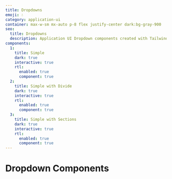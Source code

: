 ```yaml
---
title: Dropdowns
emoji: 💧
category: application-ui
container: max-w-sm mx-auto p-8 flex justify-center dark:bg-gray-900
seo:
  title: Dropdowns
  description: Application UI Dropdown components created with Tailwind CSS
components:
  1:
    title: Simple
    dark: true
    interactive: true
    rtl:
      enabled: true
      component: true
  2:
    title: Simple with Divide
    dark: true
    interactive: true
    rtl:
      enabled: true
      component: true
  3:
    title: Simple with Sections
    dark: true
    interactive: true
    rtl:
      enabled: true
      component: true
---
```


# Dropdown Components

<List
  componentsData={componentsArray}
  componentContainer={componentContainer}
/>
